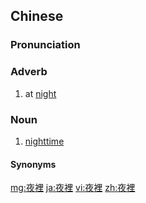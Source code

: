 {{also|夜里}}
==Chinese==
{{zh-forms|s=夜里|t2=夜裏}}

===Pronunciation===
{{zh-pron
|m=yèli
|c=je6 leoi5
|mn=qz:iā-lǎi/xm:iā--lí/zz:iā-li
|cat=adv,n
}}

===Adverb===
{{zh-adv}}

# at [[night]]

===Noun===
{{zh-noun}}

# [[nighttime]]

====Synonyms====
{{zh-dial|晚上}}

{{zh-cat|Time|Elementary}}

[[mg:夜裡]]
[[ja:夜裡]]
[[vi:夜裡]]
[[zh:夜裡]]